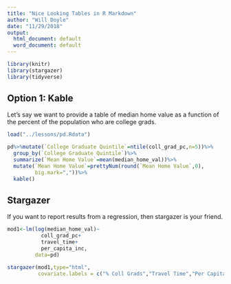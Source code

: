 ```yaml
---
title: "Nice Looking Tables in R Markdown"
author: "Will Doyle"
date: "11/29/2018"
output:
  html_document: default
  word_document: default
---
```


```r
library(knitr)
library(stargazer)
library(tidyverse)
```


## Option 1: Kable
Let's say we want to provide a table of median home value as a function of the percent of the population who are college grads. 
```r
load("../lessons/pd.Rdata")

pd%>%mutate(`College Graduate Quintile`=ntile(coll_grad_pc,n=5))%>%
  group_by(`College Graduate Quintile`)%>%
  summarize(`Mean Home Value`=mean(median_home_val))%>%
  mutate(`Mean Home Value`=prettyNum(round(`Mean Home Value`,0),
         big.mark=","))%>%
  kable()
```

## Stargazer
If you want to report results from a regression, then stargazer is your friend.
```r

mod1<-lm(log(median_home_val)~
           coll_grad_pc+
           travel_time+
           per_capita_inc, 
         data=pd)

stargazer(mod1,type="html",
          covariate.labels = c("% Coll Grads","Travel Time","Per Capita Income") )
```


